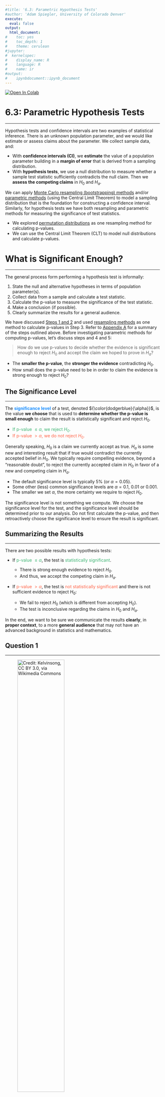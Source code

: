 ```yaml
---
#title: '6.3: Parametric Hypothesis Tests'
#author: 'Adam Spiegler, University of Colorado Denver'
execute:
  eval: false
output:
  html_document:
#    toc: yes
#    toc_depth: 1
#    theme: cerulean
#jupyter:
#  kernelspec:
#    display_name: R
#    language: R
#    name: ir
#output:
#    ipynbdocument::ipynb_document
---
```



[![Open In Colab](https://colab.research.google.com/assets/colab-badge.svg)](https://githubtocolab.com/CU-Denver-MathStats-OER/Statistical-Theory/blob/main/Chap6/23-Hypothesis-Single-Population.ipynb) <nbsp> 


# 6.3: Parametric Hypothesis Tests

---

Hypothesis tests and confidence intervals are two examples of statistical inference. There is an unknown population parameter, and we would like estimate or assess claims about the parameter. We collect sample data, and:

- With **confidence intervals (CI)**, we **estimate** the value of a population parameter building in a **margin of error** that is derived from a sampling distribution.
- With **hypothesis tests**, we use a null distribution to measure whether a sample test statistic sufficiently contradicts the null claim. Then we **assess the competing claims** in $H_0$ and $H_a$.


We can apply [Monte Carlo resampling (bootstrapping) methods](17-Bootstrap-Confidence-Int.qmd) and/or [parametric methods](19-Parametric-CI-Means.qmd) (using the Central Limit Theorem) to model a sampling distribution that is the foundation for constructing a confidence interval. Similarly, for hypothesis tests we have both resampling and parametric methods for measuring the significance of test statistics.

- We explored [permutation distributions](22-Permutation-Tests.qmd) as one resampling method for calculating p-values.
- We can use the Central Limit Theorem (CLT) to model null distributions and calculate p-values.


# What is Significant Enough?

---

The general process form performing a hypothesis test is informally:

1. State the null and alternative hypotheses in terms of population parameter(s).
2. Collect data from a sample and calculate a test statistic.
3. Calculate the p-value to measure the significance of the test statistic.
4. Make a conclusion (if possible).
5. Clearly summarize the results for a general audience.

We have discussed [Steps 1 and 2](21-Intro-Hypothesis-Tests.qmd) and used [resampling methods](22-Permutation-Tests.qmd) as one method to calculate p-values in Step 3. Refer to [Appendix A](#sec-appenda) for a summary of the steps outlined above.  Before investigating parametric methods for computing p-values, let's discuss steps and 4 and 5:

> How do we use p-values to decide whether the evidence is significant enough to reject $H_0$ and accept the claim we hoped to prove in $H_a$?

- The **smaller the p-value**, the **stronger the evidence** contradicting $H_0$.
- How small does the p-value need to be in order to claim the evidence is strong enough to reject $H_0$?

## The Significance Level

---

The <span style="color:dodgerblue">**significance level**</span> of a test, denoted ${\color{dodgerblue}{\alpha}}$, is the value **we choose** that is used to **determine whether the p-value is small enough** to claim the result is statistically significant and reject $H_0$.

- <span style="color:mediumseagreen">If p-value $\leq \alpha$, we reject $H_0$.</span>
- <span style="color:tomato">If p-value $> \alpha$, we do not reject $H_0$.</span>

Generally speaking, $H_0$ is a claim we currently accept as true. $H_a$ is some new and interesting result that if true would contradict the currently accepted belief in $H_0$. We typically require compelling evidence, beyond a "reasonable doubt", to reject the currently accepted claim in $H_0$ in favor of a new and competing claim in $H_a$. 

- The default significance level is typically 5% (or $\alpha = 0.05$).
- Some other (less) common significance levels are $\alpha = 0.1$, $0.01$ or $0.001$. 
- The smaller we set $\alpha$, the more certainty we require to reject $H_0$.

::: {.callout-note}
The significance level is not something we compute. We choose the significance level for the test, and the significance level should be determined prior to our analysis. Do not first calculate the p-value, and then retroactively choose the significance level to ensure the result is significant.
:::

## Summarizing the Results

---

There are two possible results with hypothesis tests:

- If <span style="color:mediumseagreen">p-value $\leq \alpha$</span>, the test is <span style="color:mediumseagreen">statistically significant</span>.

  - There is strong enough evidence to reject $H_0$.
  - And thus, we accept the competing claim  in $H_a$.

- If <span style="color:tomato">p-value $> \alpha$</span>, the test is <span style="color:tomato">not statistically significant</span> and there is not sufficient evidence to reject $H_0$:

  - We fail to reject $H_0$ (which is different from accepting $H_0$).
  - The test is inconclusive regarding the claims in $H_0$ and $H_a$.

In the end, we want to be sure we communicate the results **clearly**, in **proper context**, to a more **general audience** that may not have an advanced background in statistics and mathematics.

## Question 1

---

![Credit: Kelvinsong, [CC BY 3.0](https://creativecommons.org/licenses/by/3.0), via Wikimedia Commons](https://upload.wikimedia.org/wikipedia/commons/4/4f/Hurricane-en.svg){fig-align="left" width=60% fig-alt="Tropical Cyclone Structure"}

Pressure is a common measurement used to characterize the strength of a storm. The lower the storm pressure, the higher the wind speeds, and the more dangerous the storm. Let $\mu$ denote the mean pressure (in millibars) of all storms in the North Atlantic. Suppose we set up the following hypothesis to test claims about the value of $\mu$.

- $H_0$: $\mu = 950$. The mean pressure of all storms in the North Atlantic is 950 millibars.
- $H_a$: $\mu \ne 950$. The mean pressure of all storms in the North Atlantic is not 950 millibars.

We collect a random sample of $n$ storm pressure observation. We find the sample mean pressure $\bar{x} = 992$ millibars has a p-value $= 0.012$.

### Question 1a 

---

Summarize the results if we perform the hypothesis test using a 5% significance level. Be sure to explain in the context of the example using terminology a more general audience would understand.


#### Solution to Question 1a

----

<br>  
<br>
<br>

### Question 1b

---

Summarize the results if we perform the hypothesis test using a 10% significance level. Be sure to explain in the context of the example using terminology a more general audience would understand.


#### Solution to Question 1b
 
----

<br>  
<br>
<br>


### Question 1c

---

Summarize the results if we perform the hypothesis test using a 1% significance level. Be sure to explain in the context of the example using terminology a more general audience would understand.


#### Solution to Question 1c

----

<br>  
<br>
<br>


### Question 1d

---

Suppose we instead we want to show the mean storm pressure is greater than 950 millibars.

- $H_0$: $\mu = 950$. The mean pressure of all storms in the North Atlantic is 950 millibars.
- $H_a$: $\mu > 950$. The mean pressure of all storms in the North Atlantic is greater than 950 millibars.

We still have the sample of the same size $n$ and sample mean $\bar{x} = 992$ millibars as in [Question 1](#23q1). For the two-tailed test, this sample has a p-value $= 0.012$.

- What would be the p-value for this same sample be if we use this one-tailed test instead?
- Summarize the result of the one-tailed test in practical terms if we use a significance level of 5%.
- Summarize the result of the one-tailed test in practical terms if we use a significance level of 1%.

#### Solution to Question 1d 

----

<br>  
<br>
<br>



# Test For a Single Proportion

---



## Question 2

---

![Credit: Mbz1, [CC BY-SA 3.0](https://creativecommons.org/licenses/by-sa/3.0/), via Wikimedia Commons](https://upload.wikimedia.org/wikipedia/commons/8/8c/Paul_the_Octopus.jpg){fig-align="left" width=40% fig-alt="Paul the Oracle Octopus"}

In the 2010 World Cup in Germany, Paul the octopus (aka the Oracle Octopus) correctly predicted the correct outcome in all 8 of the matches he predicted. Paul beat out his rival Mani, Singapore's psychic parakeet, who predicted six matches in a row before missing a prediction. Below is an excerpt from a recent article^["The 'psychic' animals predicting who will win the World Cup", [ABC News](https://abcnews.go.com/International/psychic-animals-predicting-win-world-cup/story?id=93915441), accessed July 13, 2023.] about animal clairvoyance and the World Cup.


> No FIFA World Cup would be complete without "psychic" animals predicting the winners, and Qatar 2022 has been no exception. From "clairvoyant" camels to "mystic" elephants and "cryptic" rats, a range of animals -- big and small -- have tried their paws, hooves and tentacles at predicting the score line. <br>  <br>  It all started with Paul, the "psychic" octopus. The eight-tentacled icon put TV pundits to shame with an incredible string of correct World Cup winner predictions from his glass tank at the Aquarium Sea Life Centre in Oberhausen, Germany. The tentacled tipster had an incredible success rate: he correctly predicted eight world cup matches at South Africa's tournament in 2010, including Spain beating the Netherlands in the World Cup final.

In 2010, Paul the Octopus "predicted" 8 matches and made 8 correct predictions. **Is this evidence that Paul actually has psychic powers?**

### Question 2a

---

Set up the null and alternative hypotheses in terms of the proportion of all World Cup matches ever played that Paul correctly predicts. State hypotheses both in words and using appropriate notation.

#### Solution to Question 2a

---

<br>  
<br>  
<br>  


### Question 2b

---

How unusual would this be if Paul was just randomly guessing? Compute the p-value corresponding to this sample of $n=8$ predictions all of which are correct.

#### Solution to Question 2b

---

<br>  
<br>  
<br>  


### Question 2c

---

Summarize the result of the test to a general audience if a 5% significance level is chosen.

#### Solution to Question 2c

---

<br>  
<br>  
<br>  


## p-value for a Single Proportion

---

Let $X$ be a binomial random variable and let <span style="color:tomato">$p_0$ denote the value of $p$ claimed in $H_0$</span>. If we observe $X=x$ successes out of a sample of $n$ independent and identical trials, then we can find the p-value using the  <span style="color:dodgerblue">**binomial null distribution**</span> ${\color{dodgerblue}{X \sim \mbox{Binom}(n, {\color{tomato}{p_0}})}}$.


# Test for a Single Mean: Known $\sigma^2$

---

## Question 3

---

The mean height of all adult males in the United Kingdom is claimed^[["Height, Weight, and Body Mass of the British Population Since 1820"](https://www.nber.org/system/files/working_papers/h0108/h0108.pdf) by Roderick Floud, National Bureau of of Economic Research, October 1998.] to be the $68.5$ inches ($5$ foot $8.5$ inches or $173.9$ cm) with a standard deviation of $2.5$ inches (or $6.35$ cm). A physician suspects males in her town seem to be taller than average when compared to the population of all adult males in the UK. She collects data from a random sample of $n=25$ adult males from the town and calculates the mean height of the sample is $69.25$ inches.



### Question 3a

---

Set up the null and alternative hypotheses (both in words and using appropriate notation) to test the physician's claim that adult males in the town are taller than the national average height for all adult males in the UK. 

#### Solution to Question 3a

---

-   $H_0$: ??

-   $H_a$: ??

<br>  
<br>  


### Question 3b

---

Compute the test statistic.

#### Solution to Question 3b

---

<br>  
<br>  
<br>  


### Question 3c

---

What is a reasonable null distribution to use to perform this test? Standardize the test statistic (give the $z$-score) from [Question 3b].  Interpret the meaning of the standardized test statistic.


#### Solution to Question 3c

---

<br>  
<br>  
<br>  


### Question 3d

---

Compute the p-value and interpret the meaning in practical terms.

#### Solution to Question 3d

---

<br>  
<br>  
<br>  


### Question 3e

--- 

Shade area(s) under the graph of a null distribution corresponding to the p-value. Either make an informal sketch on paper or see [Appendix B](#sec-appendb-known) to plot in R.


#### Solution to Question 3e

---


<br>  
<br>  
<br>  

### Question 3f

---

- If a 5% significance level is chosen, summarize the result in practical terms. 
- If a 10% significance level is chosen, summarize the result in practical terms.

#### Solution to Question 3f

---

<br>  
<br>  
<br>  


## p-value for a Single Mean: Known $\sigma^2$ 

---

Suppose a random sample size $n$ is picked from a population with known population variance $\sigma^2$ but unknown mean $\mu$. If we are doing a hypothesis test on a single mean with null claim ${\color{tomato}{H_0: \mu = \mu_0}}$, then as long as the population is symmetric or the sample size is large enough $(n \geq 30)$, we can use the Central Limit Theorem for means to:

- Model the **null distribution** with the sampling distribution ${\color{dodgerblue}{\overline{X} \sim N \left( {\color{tomato}{\mu_0}}, \frac{\sigma}{\sqrt{n}} \right)}}$.
- Calculate the **standardized test statistic** which is the $z$-score of the sample mean:

$${\color{dodgerblue}{z = \frac{\mbox{sample stat}- {\color{tomato}{\mbox{null claim}}}}{\mbox{SE}(\overline{X})} = \dfrac{\bar{x} - {\color{tomato}{\mu_0}}}{\frac{\sigma}{\sqrt{n}}}}}.$$


# Test for a Single Mean: Unknown $\sigma^2$

---


As with confidence intervals, when estimating an unknown population mean, we often do not know the population variance. Nevertheless, we can still conduct a hypothesis test on a single mean, but there will be some additional uncertainty due to our need to estimate $\sigma^2$. Below we work through an example using the `storms` data frame in the `dplyr` package to devise a method for computing p-values under these circumstances.

## Picking a Random Sample of Storm Pressures

--- 

The `storms` data set is from the [NOAA Hurricane Best Track Data](https://www.nhc.noaa.gov/data/#hurdat). We will perform a hypothesis test to test claims about the mean storm pressure, so we will need to analyze the variable `pressure`. 

- Run the code cell below to load the `dplyr` package (which should already be installed).

```r
#| eval: true
#| output: false
library(dplyr)  # load dplyr package
```

- Run the code cell below to pick a random sample of $n=32$ storm pressures from `storms`.


```r
#| eval: true
my.sample <- sample(storms$pressure, size=32, replace=FALSE)
```




## Question 4

---

It is claimed^[[The University of Arizona Hydrology and Atmospheric Sciences](http://www.atmo.arizona.edu/students/courselinks/fall10/atmo336/lectures/sec2/hurricanes.html), accessed July 13, 2023.] that the average pressure of all North Atlantic storms is 950 millibars. You believe this claim is inaccurate and would like to show the average pressure of all storms is not 950 millibars.


### Question 4a

---

Set up the null and alternative hypotheses both in words and using appropriate notation.

#### Solution to Question 4a

---

-   $H_0$: ??

-   $H_a$: ??

<br>  
<br>  


### Question 4b

---

Compute the test statistic.

#### Solution to Question 4b

---

<br>  
<br>  
<br>  

### Question 4c

---

What is a reasonable standardized null distribution to use to perform this test? Standardize the test statistic from [Question 4b] and interpret its meaning.

#### Solution to Question 4c

---

<br>  
<br>  
<br>  

### Question 4d

---

Compute the p-value and interpret the meaning in practical terms.

#### Solution to Question 4d

---

<br>  
<br>  
<br>  

### Question 4e

--- 

Shade area(s) under the graph of a null distribution corresponding to the p-value in [Question 4d]. Either make an informal sketch on paper or see [Appendix B](#sec-appendb-unknown) to plot in R.


#### Solution to Question 4e

---


<br>  
<br>  
<br>  

### Question 4f

---

If a 5% significance level is chosen, summarize the result in practical terms.

#### Solution to Question 4f

---

<br>  
<br>  
<br>  


## p-value for a Single Mean: Unknown $\sigma^2$

---

Suppose a random sample size $n$ is picked from a population with unknown population mean and variance. If we are doing a hypothesis test on a single mean with null claim $H_0: \mu = \mu_0$, then as long as the population is symmetric or the sample size is large enough $(n \geq 30)$:

- The **standardized test statistic** is called the <span style="color:dodgerblue">**t-test statistic**</span>:

$${\large \boxed{{\color{dodgerblue}{{\color{tomato}{t}} = \frac{\mbox{sample stat}-\mbox{null claim}}{\mbox{SE}(\overline{X})} = \dfrac{\bar{x} - \mu_0}{\frac{{\color{tomato}{s}}}{\sqrt{n}}}}}}}.$$

- The **null distribution** is the distribution of t-test statistics that we model using a <span style="color:dodgerblue">**$t$-distribution**</span> with <span style="color:dodgerblue">**$n-1$ degrees of freedom**</span>.


In R, we can use the command `t.test(x, mu = [null], alt = [direction])`.
  
- Sample data is stored in the vector `x`.
- Set the option `mu` equal to the value, $\mu_0$, claimed in $H_0$.
- Set the option `alt` based on the inequality used in $H_a$.
  - Use `"greater"` for right-tail test.
  - Use `"less"` for left-tail test.
  - Use `"two.sided"` for a two-tail test.
  - If you do not indicate any `alt` option, the default is a two-tailed test.

## Question 5

---

Check your results for the hypothesis test in [Question 4] using the `t.test()` function.

### Solution to Question 5

---


Fill in the options for the `t.test()` function in the code cell below.


```r
t.test(??)
```

<br>  
<br>  


## Question 6

---

The output of `t.test()` gives both a p-value and a 95% confidence interval (by default).  Let's interpret the confidence interval and see if we obtain a result that is consistent with our summary in [Question 4f].


### Question 6a

---

Based on the output of your code in [Question 5], what is a 95% confidence interval for the mean pressure of all North Atlantic storms? 

#### Solution to Question 6a

---

A 95% confidence interval for the mean pressure of all storms is from ?? millibars to ?? millibars.

<br>
<br>


### Question 6b

---

Based on the 95% confidence interval [Question 6a], is 950 millibars (the null claim for $\mu$ in $H_0$) a plausible estimate for $\mu$? Is this consistent with your answer in [Question 4f]? Explain why or why not.


#### Solution to Question 6b

---

<br>
<br>
<br>  

# Connection Between CI's and Two-Tailed Tests

---

If we are performing a two-tailed hypothesis test using a significance level $\alpha=0.05$, then we can reject the null hypothesis if either:

- The $p$-value of our sample is less than or equal to $\alpha=0.05$, or
- The value $\mu_0$ claimed in $H_0$ is NOT inside a 95% confidence interval.
- The two statements above are equivalent to one another. We do not need to check both!

We can adjust the statements above for a hypothesis test performed at other significance levels. For example, if we are conducting a two-tailed test at a 1% significance level, we can use 99% confidence interval instead of calculating a p-value.

::: {.callout-caution}
Confidence intervals include the middle 95% of samples by excluding the most extreme values in both tails, each with area $\frac{\alpha}{2}$. If we are performing a one-tailed test, then we only focus on area in one tail of the null distribution and if the area in one tail is less than or equal to $\alpha$.  Thus, <span style="color:tomato">**we cannot interpret confidence intervals in the same fashion for one-tailed tests.**</span>
:::



# Appendix A: Summary of Hypothesis Tests {#sec-appenda}

---


1. State the <span style="color:dodgerblue">**hypotheses**</span> and identify (from the alternative claim in $H_a$) if it is a one or two-tailed test.
  
    - $H_0$ is the "boring" claim. Express using an equal sign $=$.
    - $H_a$ is the claim we want to show is likely true. Use inequality sign ($>$, $<$, or $\ne$).
    - State both $H_0$ and $H_a$ in terms of population parameters such as $\mu$ and $p$.

2. Compute the <span style="color:dodgerblue">**test statistic**</span>.

    - If the observed sample contradicts the null claim, the result is significant.
    - A standardized test statistic measures how many SE's the observed stat is from the null claim.
    - A standardized test statistic with a large absolute value is supporting evidence to reject $H_0$.

3. Using the null distribution, compute the <span style="color:dodgerblue">**p-value**</span>. The p-value is the probability of getting a sample with a test statistic as or more extreme than the observed sample assuming $H_0$ is true.

    - The p-value is the area in one or both tails beyond the test statistic.
    - The p-value is a probability, so we have $0 < \mbox{p-value} < 1$.
    - The smaller the p-value, the stronger the evidence to reject $H_0$.

4. Based on the <span style="color:dodgerblue">**significance level**</span>, $\alpha$, make a decision to reject or not reject the null hypothesis

    - If p-value $\leq \alpha$, we reject $H_0$.
    - If p-value $> \alpha$, we do not reject $H_0$.

5.  <span style="color:dodgerblue">**Summarize the results**</span> in practical terms, **in the context of the example**.

    - If we reject $H_0$, this means there is enough evidence to support the claim in $H_a$.
    - If we do not reject $H_0$, this means there is not evidence to reject $H_0$ nor support $H_a$. The test is inconclusive.
    
# Appendix B: Illustrating p-values in R {#sec-appendb}

---

The plots below require the package `ggplot2` that is loaded in the code cell below. **Be sure to first run the code cell below to load `ggplot2` before running any of the code cells that follow.**

::: {.callout-warning}
If you receive an error running the code cells below, it is possible you have not installed the `ggplot2` package. Run the command `install.packages("ggplot2")` in the R console and try running the code cells below again.
:::

```r
library(ggplot2)
```

## Illustrating p-values: Known Population Variance {#sec-appendb-known}

---

If we are performing a hypothesis test on a single mean for a population whose variance is known, then we can either use:

- The null distribution is ${\color{dodgerblue}{\overline{X} \sim N \left( \mu_0, \frac{\sigma}{\sqrt{n}} \right)}}$ with test statistic is $\bar{x}$, or
- The standardized normal distribution $Z \sim N(0,1)$ with standardized test statistic 

$${\color{dodgerblue}{z =  \dfrac{\bar{x} - \mu_0}{\frac{\sigma}{\sqrt{n}}}}}.$$


- In the code cell below, enter values for the mean and standard error of the null distribution as well as the test statistic.

```r
null.mean <- ??  # mean of the null distribution
null.se <- ??  # standard error of the null distribution
test.stat <- ??  # test statistic
```

### Two-Tailed Test: Known Variance

---

To illustrate the p-value for a two-tailed test:

- Be sure you have already loaded the `ggplot2` package and defined `null.mean`, `null.se` and `test.stat`.
- Run the code cell below. No edits are needed.

```r
################################################
# for a two-tailed test run the code cell below
################################################
x.test <- abs(test.stat)
xmax <- max(null.mean + 4*null.se, x.test)
xmin <- -1*xmax


ggplot(NULL, aes(c(-xmin, xmax))) + 
  geom_area(stat = "function",   fun = dnorm, 
            args = list(mean = null.mean, sd = null.se),
            color = "black", fill = NA, 
            xlim = c(-x.test, x.test)) +
  geom_area(stat = "function",   fun = dnorm, 
            args = list(mean = null.mean, sd = null.se),
            color = "black", fill = "firebrick2", 
            xlim = c(xmin, -x.test)) +
  geom_area(stat = "function",   fun = dnorm, 
            args = list(mean = null.mean, sd = null.se),
            color = "black", fill = "firebrick2", 
            xlim = c(x.test, xmax)) +
  geom_vline(xintercept = c(-x.test, x.test), linetype="dashed", 
                color = "firebrick2", linewidth = 1) + 
  labs(x = "test statistic", y = "") +
  scale_y_continuous(breaks = NULL) +
  scale_x_continuous(breaks=c(-x.test,  x.test)) + 
  geom_hline(yintercept=0) + 
  theme_bw() + 
  theme(axis.text.x=element_text(size=15, color = "firebrick2"))
```

### Left-Tailed Test: Known Variance

---

To illustrate the p-value for a left-tailed test:

- Be sure you have already loaded the `ggplot2` package and defined `null.mean`, `null.se` and `test.stat`.
- Run the code cell below. No edits are needed.


```r
################################################
# for a left-tailed test run the code cell below
################################################
x.test <- abs(test.stat)
xmax <- max(null.mean + 4*null.se, x.test)
xmin <- -1*xmax

ggplot(NULL, aes(c(-xmin, xmax))) + 
  geom_area(stat = "function",   fun = dnorm, 
            args = list(mean = null.mean, sd = null.se),
            color = "black", fill = NA, 
            xlim = c(-x.test, xmax)) +
  geom_area(stat = "function",   fun = dnorm, 
            args = list(mean = null.mean, sd = null.se),
            color = "black", fill = "firebrick2", 
            xlim = c(xmin, -x.test)) +
  geom_vline(xintercept = -x.test, linetype="dashed", 
                color = "firebrick2", linewidth = 1) + 
  labs(x = "test statistic", y = "") +
  scale_y_continuous(breaks = NULL) +
  scale_x_continuous(breaks=-x.test) + 
  geom_hline(yintercept=0) + 
  theme_bw() + 
  theme(axis.text.x=element_text(size=15, color = "firebrick2"))
```

### Right-Tailed Test: Known Variance

---

To illustrate the p-value for a right-tailed test:

- Be sure you have already loaded the `ggplot2` package and defined `null.mean`, `null.se` and `test.stat`.
- Run the code cell below. No edits are needed.


```r
################################################
# for a right-tailed test run the code cell below
################################################
x.test <- abs(test.stat)
xmax <- max(null.mean + 4*null.se, x.test)
xmin <- -1*xmax

ggplot(NULL, aes(c(-xmin, xmax))) + 
  geom_area(stat = "function",   fun = dnorm, 
            args = list(mean = null.mean, sd = null.se),
            color = "black", fill = NA, 
            xlim = c(xmin, x.test)) +
  geom_area(stat = "function",   fun = dnorm, 
            args = list(mean = null.mean, sd = null.se),
            color = "black", fill = "firebrick2", 
            xlim = c(x.test, xmax)) +
  geom_vline(xintercept = x.test, linetype="dashed", 
                color = "firebrick2", linewidth = 1) + 
  labs(x = "test statistic", y = "") +
  scale_y_continuous(breaks = NULL) +
  scale_x_continuous(breaks=x.test) + 
  geom_hline(yintercept=0) + 
  theme_bw() + 
  theme(axis.text.x=element_text(size=15, color = "firebrick2"))
```

## Illustrating p-values: Unknown Population Variance {#sec-appendb-unknown}

---

If we are performing a hypothesis test on a single mean for a population whose variance is unknown, then we use <span style="color:dodgerblue">**$\mathbf{t_{n-1}}$, a $t$-distribution with $n-1$ degrees of freedoms**</span>, for the null distribution and have <span style="color:dodgerblue">**t-test statistic**</span>

$${\color{dodgerblue}{{\color{tomato}{t}} = \dfrac{\bar{x} - \mu_0}{\frac{{\color{tomato}{s}}}{\sqrt{n}}}}}.$$


- In the code cell below, enter the value of the t-test statistic and the degrees of freedom.

```r
test.stat <- ??  # t-test statistic
deg.free <- ??  # degrees of freedom  
```

### Two-Tailed Test: Unknown Variance

---

To illustrate the p-value for a two-tailed test:

- Be sure you have already loaded the `ggplot2` package and defined `test.stat` and `deg.free`.
- Run the code cell below. No edits are needed.

```r
################################################
# for a two-tailed test run the code cell below
################################################
x.test <- abs(test.stat)
xmax <- max(4, x.test)
xmin <- -1*xmax
v <- deg.free


ggplot(NULL, aes(c(-xmin, xmax))) + 
  geom_area(stat = "function",   fun = dt, 
            args = list(df = v),
            color = "black", fill = NA, 
            xlim = c(-x.test, x.test)) +
  geom_area(stat = "function",   fun = dt, 
            args = list(df = v),
            color = "black", fill = "firebrick2", 
            xlim = c(xmin, -x.test)) +
  geom_area(stat = "function",   fun = dt, 
            args = list(df = v),
            color = "black", fill = "firebrick2", 
            xlim = c(x.test, xmax)) +
  geom_vline(xintercept = c(-x.test, x.test), linetype="dashed", 
                color = "firebrick2", linewidth = 1) + 
  labs(x = "test statistic", y = "") +
  scale_y_continuous(breaks = NULL) +
  scale_x_continuous(breaks=c(-x.test,  x.test)) + 
  geom_hline(yintercept=0) + 
  theme_bw() + 
  theme(axis.text.x=element_text(size=15, color = "firebrick2"))
```

### Left-Tailed Test: Unknown Variance

---

To illustrate the p-value for a left-tailed test:

- Be sure you have already loaded the `ggplot2` package and defined `test.stat` and `deg.free`.
- Run the code cell below. No edits are needed.


```r
################################################
# for a left-tailed test run the code cell below
################################################
x.test <- abs(test.stat)
xmax <- max(4, x.test)
xmin <- -1*xmax
v <- deg.free


ggplot(NULL, aes(c(-xmin, xmax))) + 
  geom_area(stat = "function",   fun = dt, 
            args = list(df = v),
            color = "black", fill = NA, 
            xlim = c(-x.test, xmax)) +
  geom_area(stat = "function",   fun = dt, 
            args = list(df = v),
            color = "black", fill = "firebrick2", 
            xlim = c(xmin, -x.test)) +
  geom_vline(xintercept = -x.test, linetype="dashed", 
                color = "firebrick2", linewidth = 1) + 
  labs(x = "test statistic", y = "") +
  scale_y_continuous(breaks = NULL) +
  scale_x_continuous(breaks=-x.test) + 
  geom_hline(yintercept=0) + 
  theme_bw() + 
  theme(axis.text.x=element_text(size=15, color = "firebrick2"))
```

### Right-Tailed Test: Unknown Variance

---

To illustrate the p-value for a right-tailed test:

- Be sure you have already loaded the `ggplot2` package and defined `test.stat` and `deg.free`.
- Run the code cell below. No edits are needed.


```r
################################################
# for a right-tailed test run the code cell below
################################################
x.test <- abs(test.stat)
xmax <- max(4, x.test)
xmin <- -1*xmax
v <- deg.free


ggplot(NULL, aes(c(-xmin, xmax))) + 
  geom_area(stat = "function",   fun = dt, 
            args = list(df = v),
            color = "black", fill = NA, 
            xlim = c(xmin, x.test)) +
  geom_area(stat = "function",   fun = dt, 
            args = list(df = v),
            color = "black", fill = "firebrick2", 
            xlim = c(x.test, xmax)) +
  geom_vline(xintercept = x.test, linetype="dashed", 
                color = "firebrick2", linewidth = 1) + 
  labs(x = "test statistic", y = "") +
  scale_y_continuous(breaks = NULL) +
  scale_x_continuous(breaks=x.test) + 
  geom_hline(yintercept=0) + 
  theme_bw() + 
  theme(axis.text.x=element_text(size=15, color = "firebrick2"))
```


---

![Creative Commons License](https://i.creativecommons.org/l/by-nc-sa/4.0/88x31.png) <nbsp>

*Statistical Methods: Exploring the Uncertain* by [Adam Spiegler](https://github.com/CU-Denver-MathStats-OER/Statistical-Theory) is licensed under a [Creative Commons Attribution-NonCommercial-ShareAlike 4.0 International License](http://creativecommons.org/licenses/by-nc-sa/4.0/).

